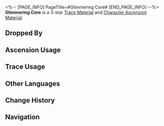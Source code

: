<%-- [PAGE_INFO]
PageTitle=#Glimmering Core#
[END_PAGE_INFO] --%>
{{Item Infobox
|id          = 111002
|image       = Item Glimmering Core.png
|type        = Trace Material
|type2       = Character Ascension Material
|invCategory = Upgrade Materials
|rarity      = 3
|effect      = 
|description = The heart of a monster wandering the Fragmentum. Normal material used for enhancement.
|source1     = [[Certain Fragmentum Monsters at Equilibrium Level 2 or higher]]
|source2     = [[Omni-Synthesizer]] &mdash; Material Synthesis
|source3     = [[Dropped by enemies in Divergent Universe]]
|source4     = [[Simulated Universe]] enemies
|source5     = [[Omni-Synthesizer]] &mdash; Material Exchange
}}
{{Description|It is a lesion that breeds evil, the impulse to sin. It is the source of the Fragmentum distortion.<br />The heart is glimmering and the veins on it indicate it's still alive.<br /><br />''"What kind of monster is this? Did you see it... Its face! It has the face of our previous leader!"''}}
'''Glimmering Core''' is a 3-star [[Trace Material]] and [[Character Ascension Material]].

==Dropped By==
{{Dropped By}}

==Ascension Usage==
{{Ascension Usage}}

==Trace Usage==
{{Trace Usage}}

==Other Languages==
{{Other Languages
|en   = Glimmering Core
|zhs  = 微光原核
|zht  = 微光原核
|ja   = 微かに光る原核
|ko   = 희미한 빛의 코어
|es   = Núcleo reluciente
|fr   = Noyau brillant
|ru   = Мерцающее ядро
|th   = Glimmering Core
|vi   = Lõi Phát Sáng
|de   = Schimmernder Kern
|id   = Glimmering Core
|pt   = Núcleo Cintilante
}}

==Change History==
{{Change History|1.0}}

==Navigation==
{{Upgrade Material Navbox}}